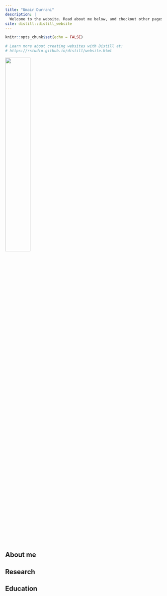 ```yaml
---
title: "Umair Durrani"
description: |
  Welcome to the website. Read about me below, and checkout other pages on the top-right.
site: distill::distill_website
---
```


```r
knitr::opts_chunk$set(echo = FALSE)

# Learn more about creating websites with Distill at:
# https://rstudio.github.io/distill/website.html

```


![](umair2.png){width=40%}

## About me


## Research


## Education